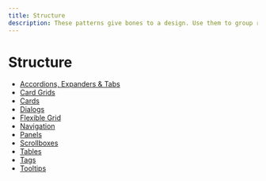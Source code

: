 ```yaml
---
title: Structure
description: These patterns give bones to a design. Use them to group related information or visually organize the page.
---
```

# Structure
- [Accordions, Expanders & Tabs](./structure/accordions-expanders-and-tabs)
- [Card Grids](./structure/card-grids)
- [Cards](./structure/cards)
- [Dialogs](./structure/dialogs)
- [Flexible Grid](./structure/flexible-grid)
- [Navigation](./structure/navigation)
- [Panels](./structure/panels)
- [Scrollboxes](./structure/scrollboxes)
- [Tables](./structure/tables)
- [Tags](./structure/tags)
- [Tooltips](./structure/tooltips)
